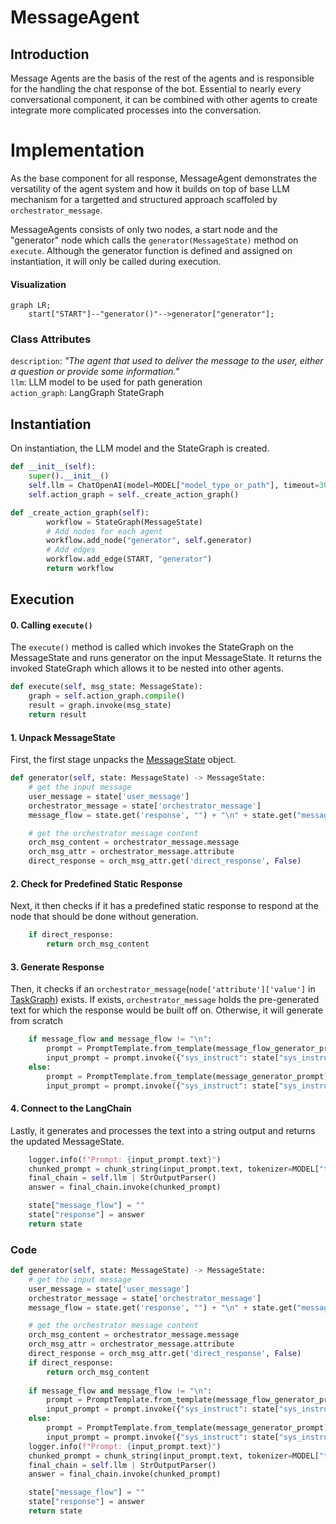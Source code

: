 # MessageAgent
## Introduction

Message Agents are the basis of the rest of the agents and is responsible for the handling the chat response of the bot. Essential to nearly every conversational component, it can be combined with other agents to create integrate more complicated processes into the conversation.

# Implementation

As the base component for all response, MessageAgent demonstrates the versatility of the agent system and how it builds on top of base LLM mechanism for a targetted and structured approach scaffoled by `orchestrator_message`. 

MessageAgents consists of only two nodes, a start node and the "generator" node which calls the `generator(MessageState)` method on `execute`. Although the generator function is defined and assigned on instantiation, it will only be called during execution.


#### Visualization
```mermaid
graph LR;
    start["START"]--"generator()"-->generator["generator"];
```

### Class Attributes
`description`:      *"The agent that used to deliver the message to the user, either a question or provide some information."*\
`llm`: LLM model to be used for path generation\
`action_graph`: LangGraph StateGraph

## Instantiation
On instantiation, the LLM model and the StateGraph is created.

```py
def __init__(self):
    super().__init__()
    self.llm = ChatOpenAI(model=MODEL["model_type_or_path"], timeout=30000)
    self.action_graph = self._create_action_graph()

def _create_action_graph(self):
        workflow = StateGraph(MessageState)
        # Add nodes for each agent
        workflow.add_node("generator", self.generator)
        # Add edges
        workflow.add_edge(START, "generator")
        return workflow
```

## Execution
#### 0. Calling `execute()`
The `execute()` method is called which invokes the StateGraph on the MessageState and runs generator on the input MessageState. It returns the invoked StateGraph which allows it to be nested into other agents.

```py
def execute(self, msg_state: MessageState):
    graph = self.action_graph.compile()
    result = graph.invoke(msg_state)
    return result
```

#### 1. Unpack MessageState 
First, the first stage unpacks the [MessageState](../MessageState.md) object.
```py
def generator(self, state: MessageState) -> MessageState:
    # get the input message
    user_message = state['user_message']
    orchestrator_message = state['orchestrator_message']
    message_flow = state.get('response', "") + "\n" + state.get("message_flow", "")

    # get the orchestrator message content
    orch_msg_content = orchestrator_message.message
    orch_msg_attr = orchestrator_message.attribute
    direct_response = orch_msg_attr.get('direct_response', False)
```

#### 2. Check for Predefined Static Response
Next, it then checks if it has a predefined static response to respond at the node that should be done without generation.
```py
    if direct_response:
        return orch_msg_content
```

#### 3. Generate Response
Then, it checks if an `orchestrator_message`(`node['attribute']['value']` in [TaskGraph](../Taskgraph/intro.md)) exists. If exists, `orchestrator_message` holds the pre-generated text for which the response would be built off on. Otherwise, it will generate from scratch

```py
    if message_flow and message_flow != "\n":
        prompt = PromptTemplate.from_template(message_flow_generator_prompt)
        input_prompt = prompt.invoke({"sys_instruct": state["sys_instruct"], "message": orch_msg_content, "formatted_chat": user_message.history, "initial_response": message_flow})
    else:
        prompt = PromptTemplate.from_template(message_generator_prompt)
        input_prompt = prompt.invoke({"sys_instruct": state["sys_instruct"], "message": orch_msg_content, "formatted_chat": user_message.history})
```

#### 4. Connect to the LangChain
Lastly, it generates and processes the text into a string output and returns the updated MessageState.
```py
    logger.info(f"Prompt: {input_prompt.text}")
    chunked_prompt = chunk_string(input_prompt.text, tokenizer=MODEL["tokenizer"], max_length=MODEL["context"])
    final_chain = self.llm | StrOutputParser()
    answer = final_chain.invoke(chunked_prompt)

    state["message_flow"] = ""
    state["response"] = answer
    return state
```

### Code

```py
def generator(self, state: MessageState) -> MessageState:
    # get the input message
    user_message = state['user_message']
    orchestrator_message = state['orchestrator_message']
    message_flow = state.get('response', "") + "\n" + state.get("message_flow", "")

    # get the orchestrator message content
    orch_msg_content = orchestrator_message.message
    orch_msg_attr = orchestrator_message.attribute
    direct_response = orch_msg_attr.get('direct_response', False)
    if direct_response:
        return orch_msg_content
    
    if message_flow and message_flow != "\n":
        prompt = PromptTemplate.from_template(message_flow_generator_prompt)
        input_prompt = prompt.invoke({"sys_instruct": state["sys_instruct"], "message": orch_msg_content, "formatted_chat": user_message.history, "initial_response": message_flow})
    else:
        prompt = PromptTemplate.from_template(message_generator_prompt)
        input_prompt = prompt.invoke({"sys_instruct": state["sys_instruct"], "message": orch_msg_content, "formatted_chat": user_message.history})
    logger.info(f"Prompt: {input_prompt.text}")
    chunked_prompt = chunk_string(input_prompt.text, tokenizer=MODEL["tokenizer"], max_length=MODEL["context"])
    final_chain = self.llm | StrOutputParser()
    answer = final_chain.invoke(chunked_prompt)

    state["message_flow"] = ""
    state["response"] = answer
    return state
```